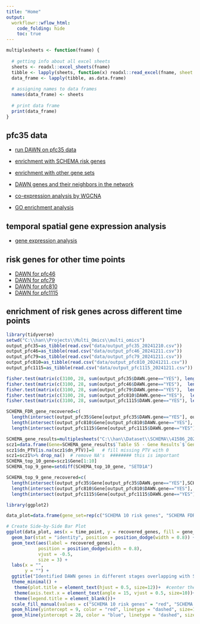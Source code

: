 ---
title: "Home"
output:
  workflowr::wflow_html:
    code_folding: hide
    toc: true
---


```{r, echo=F, message=F, warning=F, results=F, eval=T}
multiplesheets <- function(fname) {
   
  # getting info about all excel sheets
  sheets <- readxl::excel_sheets(fname)
  tibble <- lapply(sheets, function(x) readxl::read_excel(fname, sheet = x))
  data_frame <- lapply(tibble, as.data.frame)
    
  # assigning names to data frames
  names(data_frame) <- sheets
    
  # print data frame
  print(data_frame)
}
```



## pfc35 data 


* [run DAWN on pfc35 data](part1.html) 

* [enrichment with SCHEMA risk genes](part2.html) 

* [enrichment with other gene sets](part3.html)

* [DAWN genes and their neighbors in the network](part4.html)

* [co-expression analysis by  WGCNA](part5.html)

* [GO enrichment analysis](part6.html)

## temporal spatial gene expression analysis

* [gene expression analysis](part7.html)


## risk genes for other time points 

* [DAWN for pfc46](part8.html)
* [DAWN for pfc79](part9.html)
* [DAWN for pfc810](part10.html)
* [DAWN for pfc1115](part11.html)

## enrichment of risk genes across different time points 


```{r, message=F, warning=F}
library(tidyverse)
setwd("C:\\han\\Projects\\Multi_Omics\\multi_omics")
output_pfc35=as_tibble(read.csv("data/output_pfc35_20241210.csv"))
output_pfc46=as_tibble(read.csv("data/output_pfc46_20241211.csv"))
output_pfc79=as_tibble(read.csv("data/output_pfc79_20241211.csv"))
output_pfc810=as_tibble(read.csv("data/output_pfc810_20241211.csv"))
output_pfc1115=as_tibble(read.csv("data/output_pfc1115_20241211.csv"))

```



```{r, message=F, warning=F}
fisher.test(matrix(c(3100, 28, sum(output_pfc35$DAWN.gene=="YES"), length(intersect(output_pfc35$Gene[output_pfc35$DAWN.gene=="YES"], output_pfc35$Gene[output_pfc35$SCHEMA.FDR.gene=="YES"]))), nrow=2)) # pfc35
fisher.test(matrix(c(3100, 28, sum(output_pfc46$DAWN.gene=="YES"),  length(intersect(output_pfc46$Gene[output_pfc46$DAWN.gene=="YES"], output_pfc46$Gene[output_pfc46$SCHEMA.FDR.gene=="YES"]))), nrow=2)) # pfc46
fisher.test(matrix(c(3100, 28, sum(output_pfc79$DAWN.gene=="YES"),  length(intersect(output_pfc79$Gene[output_pfc79$DAWN.gene=="YES"], output_pfc79$Gene[output_pfc79$SCHEMA.FDR.gene=="YES"]))), nrow=2)) # pfc79
fisher.test(matrix(c(3100, 28, sum(output_pfc810$DAWN.gene=="YES"),  length(intersect(output_pfc810$Gene[output_pfc810$DAWN.gene=="YES"], output_pfc810$Gene[output_pfc810$SCHEMA.FDR.gene=="YES"]))), nrow=2)) #pfc810
fisher.test(matrix(c(3100, 28, sum(output_pfc1115$DAWN.gene=="YES"), length(intersect(output_pfc1115$Gene[output_pfc1115$DAWN.gene=="YES"], output_pfc1115$Gene[output_pfc1115$SCHEMA.FDR.gene=="YES"]))), nrow=2)) # pfc31115
```


```{r, message=F, warning=F}
SCHEMA_FDR_gene_recovered=c(
  length(intersect(output_pfc35$Gene[output_pfc35$DAWN.gene=="YES"], output_pfc35$Gene[output_pfc35$SCHEMA.FDR.gene=="YES"])),    length(intersect(output_pfc46$Gene[output_pfc46$DAWN.gene=="YES"], output_pfc46$Gene[output_pfc46$SCHEMA.FDR.gene=="YES"])),    length(intersect(output_pfc79$Gene[output_pfc79$DAWN.gene=="YES"], output_pfc79$Gene[output_pfc79$SCHEMA.FDR.gene=="YES"])),
  length(intersect(output_pfc810$Gene[output_pfc810$DAWN.gene=="YES"], output_pfc810$Gene[output_pfc810$SCHEMA.FDR.gene=="YES"])), 
  length(intersect(output_pfc1115$Gene[output_pfc1115$DAWN.gene=="YES"], output_pfc1115$Gene[output_pfc1115$SCHEMA.FDR.gene=="YES"])))

```


```{r, message=F, warning=F, results=F}
SCHEMA_gene_results=multiplesheets("C:\\han\\Dataset\\SCHEMA\\41586_2022_4556_MOESM3_ESM.xlsx")
scz1=data.frame(Gene=SCHEMA_gene_results$`Table S5 - Gene Results`$`Gene Symbol`, pval.meta=SCHEMA_gene_results$`Table S5 - Gene Results`$`P meta`, qval.meta=SCHEMA_gene_results$`Table S5 - Gene Results`$`Q meta`, dn_PTV=SCHEMA_gene_results$`Table S5 - Gene Results`$`De novo PTV`) 
scz1$dn_PTV[is.na(scz1$dn_PTV)]=0   # fill missing PTV with 0 
scz1=scz1%>% drop_na()  # remove NA's  ######## this is important 
SCHEMA_top_10_gene=scz1$Gene[1:10]
SCHEMA_top_9_gene=setdiff(SCHEMA_top_10_gene, "SETD1A")
```


```{r, message=F, warning=F}
SCHEMA_top_9_gene_recovered=c(
  length(intersect(output_pfc35$Gene[output_pfc35$DAWN.gene=="YES"],SCHEMA_top_9_gene )),    length(intersect(output_pfc46$Gene[output_pfc46$DAWN.gene=="YES"], SCHEMA_top_9_gene)),    length(intersect(output_pfc79$Gene[output_pfc79$DAWN.gene=="YES"], SCHEMA_top_9_gene)),
  length(intersect(output_pfc810$Gene[output_pfc810$DAWN.gene=="YES"], SCHEMA_top_9_gene)), 
  length(intersect(output_pfc1115$Gene[output_pfc1115$DAWN.gene=="YES"], SCHEMA_top_9_gene)))

```

```{r, message=F, warning=F}
library(ggplot2)

data_plot=data.frame(gene_set=rep(c("SCHEMA 10 risk genes", "SCHEMA FDR genes"), each=5), recovered_genes=c(SCHEMA_top_9_gene_recovered, SCHEMA_FDR_gene_recovered), time_point=rep(c("(1): 10-19 post-conception weeks", "(2): 13-24 post-conception weeks", "(3): 24 PCW-12 months", "(4): 0 month-6 years", "(5): 6 years-60+ years"), 2))

# Create Side-by-Side Bar Plot
ggplot(data_plot, aes(x = time_point, y = recovered_genes, fill = gene_set)) +
  geom_bar(stat = "identity", position = position_dodge(width = 0.8)) +
  geom_text(aes(label = recovered_genes), 
            position = position_dodge(width = 0.8), 
            vjust = -0.5, 
            size = 3) +
  labs(x = "", 
       y = "") +
  ggtitle("Identified DAWN genes in different stages overlapping with SCHEMA genes")+
  theme_minimal() +
   theme(plot.title = element_text(hjust = 0.5, size=12))+  #center the title
   theme(axis.text.x = element_text(angle = 15, vjust = 0.5, size=10))+
   theme(legend.title = element_blank())+
  scale_fill_manual(values = c("SCHEMA 10 risk genes" = "red", "SCHEMA FDR genes" = "blue"))+
  geom_hline(yintercept = 9, color = "red", linetype = "dashed", size=1) + # First line
  geom_hline(yintercept = 28, color = "blue", linetype = "dashed", size=1)  # Second line

```



